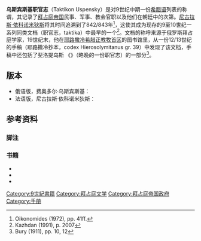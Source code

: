 '''乌斯宾斯基职官志'''（Taktikon Uspensky）是对9世纪中期一份[[希腊语|希腊语]]列表的称谓，其记录了[[拜占庭帝国|拜占庭帝国]]民事、军事、教会官职以及他们在朝廷中的次第。[[尼古拉斯·依科诺米狄斯|尼古拉斯·依科诺米狄斯]]将其时间追溯到了842/843年<ref>Oikonomides (1972), pp. 41ff.</ref>，这使其成为现存的9至10世纪一系列同类文档（职官志，taktika）中最早的一个<ref>Kazhdan (1991), p. 2007</ref>。文档的称呼来源于俄罗斯拜占庭学家{{tsl|en|Fyodor Uspensky|费奥多尔·乌斯宾斯基}}，19世纪末，他在[[耶路撒冷希腊正教牧首区|耶路撒冷希腊正教牧首区]]的图书馆里，从一份12/13世纪的手稿（耶路撒冷抄本，codex Hierosolymitanus gr. 39）中发现了该文档，手稿中还包括了斐洛提乌斯 《{{tsl|en|Kletorologion|琼筵序次}}》（略晚的一份职官志）的一部分<ref>Bury (1911), pp. 10, 12</ref>。

== 版本 ==
* 俄语版，费奥多尔·乌斯宾斯基：{{cite journal | title = Византийская табель о рангах | trans-title = Byzantine table of ranks | journal = Известия Русского Археологического Института в Константинополе | year = 1898 | volume = 3 | url = http://www.library.chersonesos.org/showtome.php?tome_code=93&section_code=6 | pages = 98–137 | access-date = 2020-11-20 | archive-date = 2016-03-04 | archive-url = https://web.archive.org/web/20160304063511/http://www.library.chersonesos.org/showtome.php?tome_code=93&section_code=6 | dead-url = no }}
* 法语版，尼古拉斯·依科诺米狄斯：{{cite book | title = Les listes de préséance byzantines des IXe et Xe siècles | location = Paris | year = 1972 | url = https://books.google.com/books?id=RFdmAAAAMAAJ | pages = 47–63 | access-date = 2020-11-20 | archive-date = 2020-06-26 | archive-url = https://web.archive.org/web/20200626102312/https://books.google.com/books?id=RFdmAAAAMAAJ | dead-url = no }}

== 参考资料 ==
===脚注===
{{reflist|2}}

===书籍===
* {{citation |title=The Imperial Administrative System of the Ninth Century. With a Revised Text of the Kletorologion of Philotheos |last=Bury |first=John B. |authorlink=J. B. Bury |year=1911 |publisher=Oxford University Publishing }}
* {{Oxford Dictionary of Byzantium}}
* {{cite book | first = Nicolas | last = Oikonomidès | authorlink = Nicolas Oikonomides | title = Les listes de préséance byzantines des IXe et Xe siècles | language = fr | location = Paris | year = 1972 | url = https://books.google.com/books?id=RFdmAAAAMAAJ | access-date = 2020-11-20 | archive-date = 2020-06-26 | archive-url = https://web.archive.org/web/20200626102312/https://books.google.com/books?id=RFdmAAAAMAAJ | dead-url = no }}

{{拜占庭帝国主题}}
{{Authority control}}

{{拜占庭帝国小作品}}

[[Category:9世紀書籍|Category:9世紀書籍]]
[[Category:拜占庭文学|Category:拜占庭文学]]
[[Category:拜占庭帝国政府|Category:拜占庭帝国政府]]
[[Category:手册|Category:手册]]